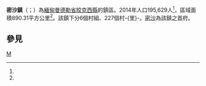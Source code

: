 {{Infobox settlement
|name = 密沙鎮
|native_name = {{lang|my|မြစ်သားမြို့နယ်}}
|settlement_type = [[皎克西縣|皎克西縣]]鎮區
|image_skyline = 
|image_map = 
|mapsize = 
|map_caption = 
|pushpin_label_position = bottom
|pushpin_map = Burma
|pushpin_map_caption = 密沙鎮在緬甸的位置
|seat = [[密沙|密沙]]
|seat_type = 首府
|subdivision_type = 國家
|subdivision_name = {{flag|Burma}}
|subdivision_type1 = [[缅甸行政区划|省邦]]
|subdivision_name1 = [[曼德勒省|曼德勒省]]
|subdivision_type2 = [[縣_(緬甸)|縣]]
|subdivision_name2 = [[皎克西縣|皎克西縣]]
|area_total_km2 = 890.31
|population_footnotes =<ref name="citypopulation">[http://www.citypopulation.de/php/myanmar-admin.php MYANMAR: Administrative Division]. Citypopulation. 2015-11-26</ref>
|population = 195,629
|population_as_of = 2014
|population_density_km2 = 219.73
|coordinates_display = inline,title
|coordinates_region = MM
|latNS = N
|latd = 21
|latm = 25
|lats = 00
|longEW = E
|longd = 96
|longm = 08
|longs = 00
|elevation_ft = 
|elevation_m = 
|timezone = [[Myanmar_Standard_Time|MST]]
|utc_offset = +6:30
|website =
}}

'''密沙鎮'''（{{lang-my|မြစ်သားမြို့နယ်}}；{{lang-en|Myittha Township}}）為[[緬甸|緬甸]][[曼德勒省|曼德勒省]][[皎克西縣|皎克西縣]]的鎮區。2014年人口195,629人<ref name=citypopulation/>，區域面積890.31平方公里<ref name=citypopulation/>。該鎮下分6個村組、227個村-{里}-。[[密沙|密沙]]為該鎮之首府。

==參見==
{{Reflist}}

{{曼德勒省行政區劃|state=collapsed}}

[[Category:曼德勒省鎮區|M]]

{{Burma-geo-stub}}